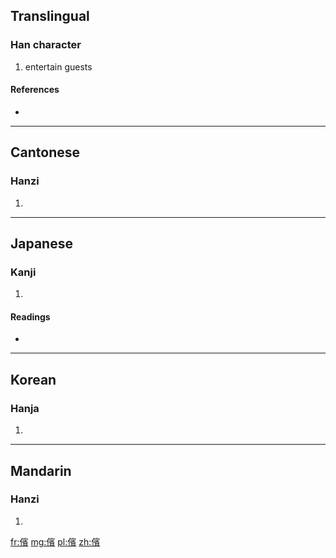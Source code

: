 {{also|傧}}
==Translingual==

===Han character===
{{Han char|rn=9|rad=人|as=14|sn=16|four=2328<sub>6</sub>|canj=人十一金 (OJMC)}}

# entertain guests

====References====
* {{Han ref|kx=0119.240|dkj=01214|dj=0253.020|hdz=10232.030|uh=5110|ud=20752|bh=BEAA|bd=48810}}

----

==Cantonese==

===Hanzi===
{{yue-hanzi|jyut=|y=ban3|sim=傧}}

# {{defn|lang=yue|sort=人14}}

----

==Japanese==

===Kanji===
{{ja-kanji|grade=|rs=人14}}

# {{defn|lang=ja|sort=人14}}

====Readings====
* {{ja-readings|on=[[ひん]] (hin)|kun=[[すすめる]] (susumeru), [[うやまう]] (uyamau), [[あいさつ]] (aisatsu)}}

----

==Korean==

===Hanja===
{{ko-hanja|hangeul=빈|rv=bin|mr=pin}}

# {{defn|lang=ko|sort=人14}}

----

==Mandarin==

===Hanzi===
{{cmn-hanzi|sim=傧|pin=[[bìn]] ([[bin4]])|wg=pin<sup>4</sup>}}

# {{defn|lang=cmn|sort=人14}}

[[fr:儐]]
[[mg:儐]]
[[pl:儐]]
[[zh:儐]]